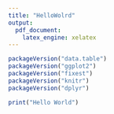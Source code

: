 ```yaml
---
title: "HelloWolrd"
output: 
  pdf_document: 
    latex_engine: xelatex
---
```

```r
packageVersion("data.table")
packageVersion("ggplot2")
packageVersion("fixest")
packageVersion("knitr")
packageVersion("dplyr")

```

```r
print("Hello World")
```